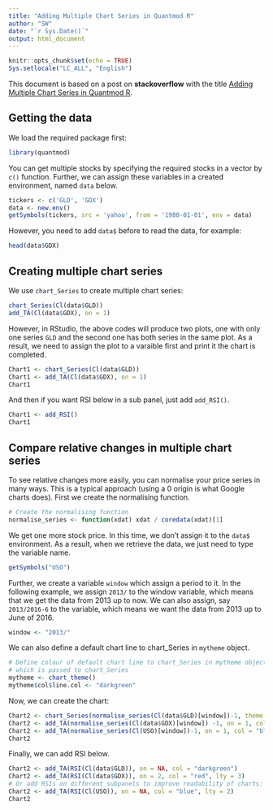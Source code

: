 ```yaml
---
title: "Adding Multiple Chart Series in Quantmod R"
author: "SW"
date: "`r Sys.Date()`"
output: html_document
---
```


```r
knitr::opts_chunk$set(echo = TRUE)
Sys.setlocale("LC_ALL", "English")
```

This document is based on a post on **stackoverflow** with the title [Adding Multiple Chart Series in Quantmod R](https://stackoverflow.com/questions/38136008/adding-multiple-chart-series-in-quantmod-r).

## Getting the data

We load the required package first:

```r
library(quantmod)
```

You can get multiple stocks by specifying the required stocks in a vector by `c()` function. Further, we can assign these variables in a created environment, named `data` below.

```r
tickers <- c('GLD', 'GDX')
data <- new.env()
getSymbols(tickers, src = 'yahoo', from = '1980-01-01', env = data)
```

However, you need to add `data$` before to read the data, for example:

```r
head(data$GDX)
```


## Creating multiple chart series

We use `chart_Series` to create multiple chart series:

```r
chart_Series(Cl(data$GLD))
add_TA(Cl(data$GDX), on = 1)
```

However, in RStudio, the above codes will produce two plots, one with only one series `GLD` and the second one has both series in the same plot. As a result, we need to assign the plot to a varaible first and print it the chart is completed.

```r
Chart1 <- chart_Series(Cl(data$GLD))
Chart1 <- add_TA(Cl(data$GDX), on = 1)
Chart1
```

And then if you want RSI below in a sub panel, just add `add_RSI()`.

```r
Chart1 <- add_RSI()
Chart1
```

## Compare relative changes in multiple chart series

To see relative changes more easily, you can normalise your price series in many ways. This is a typical approach (using a 0 origin is what Google charts does). First we create the normalising function.

```r
# Create the normalising function
normalise_series <- function(xdat) xdat / coredata(xdat)[1]
```

We get one more stock price. In this time, we don't assign it to the `data$` environment. As a result, when we retrieve the data, we just need to type the variable name.

```r
getSymbols("USO")
```

Further, we create a variable `window` which assign a period to it. In the following example, we assign `2013/` to the window variable, which means that we get the data from 2013 up to now. We can also assign, say `2013/2016-6` to the variable, which means we want the data from 2013 up to June of 2016.

```r
window <- "2013/"
```

We can also define a default chart line to chart_Series in `mytheme` object.

```r
# Define colour of default chart line to chart_Series in mytheme object
# which is passed to chart_Series
mytheme <- chart_theme()
mytheme$col$line.col <- "darkgreen"
```

Now, we can create the chart:

```r
Chart2 <- chart_Series(normalise_series(Cl(data$GLD)[window])-1, theme = mytheme)
Chart2 <- add_TA(normalise_series(Cl(data$GDX)[window]) -1, on = 1, col = "red", lty = 3)
Chart2 <- add_TA(normalise_series(Cl(USO)[window])-1, on = 1, col = "blue", lty = 2)
Chart2
```

Finally, we can add RSI below.

```r
Chart2 <- add_TA(RSI(Cl(data$GLD)), on = NA, col = "darkgreen")
Chart2 <- add_TA(RSI(Cl(data$GDX)), on = 2, col = "red", lty = 3)
# Or add RSIs on different subpanels to improve readability of charts:
Chart2 <- add_TA(RSI(Cl(USO)), on = NA, col = "blue", lty = 2)
Chart2
```

